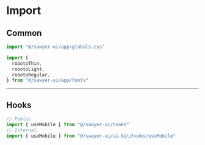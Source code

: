 # Import

## Common

```ts
import "@/sawyer-ui/app/globals.css"
```

```ts
import {
  robotoThin,
  robotoLight,
  robotoRegular,
} from "@/sawyer-ui/app/fonts"
```

---

## Hooks

```ts
// Public
import { useMobile } from "@/sawyer-ui/hooks"
// Internal
import { useMobile } from "@/sawyer-ui/ui-kit/hooks/useMobile"
```
